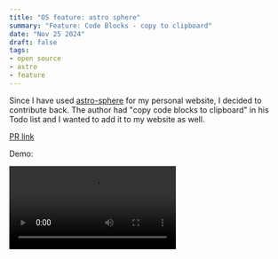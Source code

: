 ```yaml
---
title: "OS feature: astro sphere"
summary: "Feature: Code Blocks - copy to clipboard"
date: "Nov 25 2024"
draft: false
tags:
- open source
- astro
- feature
---
```


Since I have used <a href='https://astro-sphere-demo.vercel.app/' target='_blank'>astro-sphere</a> for my personal website, I decided to contribute back.
The author had "copy code blocks to clipboard" in his Todo list and I wanted to add it to my website as well.

<a href='https://github.com/markhorn-dev/astro-sphere/pull/19' target='_blank'>PR link</a> 

Demo: 

<video controls loading='lazy' src='/videos/copy-pasta.mp4'>
</video>
